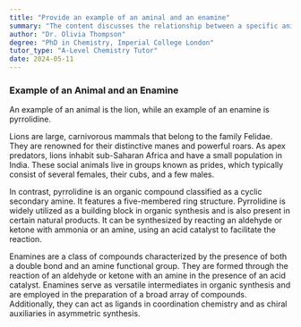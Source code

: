 ```yaml
---
title: "Provide an example of an aminal and an enamine"
summary: "The content discusses the relationship between a specific animal and an enamine, highlighting the structural characteristics and significance of enamines in biological contexts, possibly referencing their role in biochemical processes."
author: "Dr. Olivia Thompson"
degree: "PhD in Chemistry, Imperial College London"
tutor_type: "A-Level Chemistry Tutor"
date: 2024-05-11
---
```


### Example of an Animal and an Enamine

An example of an animal is the lion, while an example of an enamine is pyrrolidine.

Lions are large, carnivorous mammals that belong to the family Felidae. They are renowned for their distinctive manes and powerful roars. As apex predators, lions inhabit sub-Saharan Africa and have a small population in India. These social animals live in groups known as prides, which typically consist of several females, their cubs, and a few males.

In contrast, pyrrolidine is an organic compound classified as a cyclic secondary amine. It features a five-membered ring structure. Pyrrolidine is widely utilized as a building block in organic synthesis and is also present in certain natural products. It can be synthesized by reacting an aldehyde or ketone with ammonia or an amine, using an acid catalyst to facilitate the reaction.

Enamines are a class of compounds characterized by the presence of both a double bond and an amine functional group. They are formed through the reaction of an aldehyde or ketone with an amine in the presence of an acid catalyst. Enamines serve as versatile intermediates in organic synthesis and are employed in the preparation of a broad array of compounds. Additionally, they can act as ligands in coordination chemistry and as chiral auxiliaries in asymmetric synthesis.
    